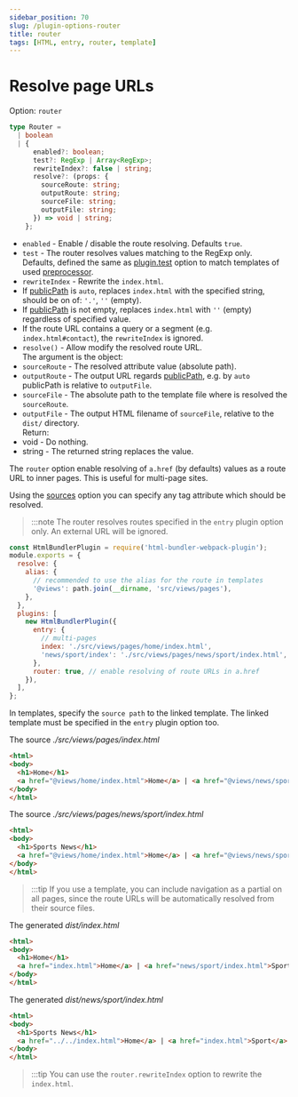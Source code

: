 ```yaml
---
sidebar_position: 70
slug: /plugin-options-router
title: router
tags: [HTML, entry, router, template]
---
```


# Resolve page URLs

Option: `router`


```ts
type Router =
  | boolean
  | {
      enabled?: boolean;
      test?: RegExp | Array<RegExp>;
      rewriteIndex?: false | string;
      resolve?: (props: {
        sourceRoute: string;
        outputRoute: string;
        sourceFile: string;
        outputFile: string;
      }) => void | string;
    };
```

- `enabled` - Enable / disable the route resolving. Defaults `true`.
- `test` - The router resolves values matching to the RegExp only.\
Defaults, defined the same as [plugin.test](/plugin-options-test) option to match templates of used [preprocessor](/plugin-options-preprocessor).
- `rewriteIndex` - Rewrite the `index.html`.
 - If [publicPath](/Options/WebpackOptions/output#outputpublicpath) is `auto`, replaces `index.html` with the specified string, should be on of: `'.'`, `''` (empty).
 - If [publicPath](/Options/WebpackOptions/output#outputpublicpath) is not empty, replaces `index.html` with `''` (empty) regardless of specified value.
 - If the route URL contains a query or a segment (e.g. `index.html#contact`), the `rewriteIndex` is ignored.
- `resolve()` - Allow modify the resolved route URL.\
The argument is the object:
 - `sourceRoute` - The resolved attribute value (absolute path).
 - `outputRoute` - The output URL regards [publicPath](/Options/WebpackOptions/output#outputpublicpath), e.g. by `auto` publicPath is relative to `outputFile`.
 - `sourceFile` - The absolute path to the template file where is resolved the `sourceRoute`.
 - `outputFile` - The output HTML filename of `sourceFile`, relative to the `dist/` directory.\
Return:
- void - Do nothing.
- string - The returned string replaces the value.

The `router` option enable resolving of `a.href` (by defaults) values as a route URL to inner pages.
This is useful for multi-page sites.

Using the [sources](/plugin-options-sources) option you can specify any tag attribute which should be resolved.

> :::note
> The router resolves routes specified in the `entry` plugin option only. An external URL will be ignored.


```js
const HtmlBundlerPlugin = require('html-bundler-webpack-plugin');
module.exports = {
  resolve: {
    alias: {
      // recommended to use the alias for the route in templates
      '@views': path.join(__dirname, 'src/views/pages'),
    },
  },
  plugins: [
    new HtmlBundlerPlugin({
      entry: {
        // multi-pages
        index: './src/views/pages/home/index.html',
        'news/sport/index': './src/views/pages/news/sport/index.html',
      },
      router: true, // enable resolving of route URLs in a.href
    }),
  ],
};
```

In templates, specify the `source path` to the linked template.
The linked template must be specified in the `entry` plugin option too.

The source _./src/views/pages/index.html_
```html
<html>
<body>
  <h1>Home</h1>
  <a href="@views/home/index.html">Home</a> | <a href="@views/news/sport/index.html">Sport</a>
</body>
</html>
```

The source _./src/views/pages/news/sport/index.html_
```html
<html>
<body>
  <h1>Sports News</h1>
  <a href="@views/home/index.html">Home</a> | <a href="@views/news/sport/index.html">Sport</a>
</body>
</html>
```

> :::tip
> If you use a template, you can include navigation as a partial on all pages,
> since the route URLs will be automatically resolved from their source files.

The generated _dist/index.html_

```html
<html>
<body>
  <h1>Home</h1>
  <a href="index.html">Home</a> | <a href="news/sport/index.html">Sport</a>
</body>
</html>
```

The generated _dist/news/sport/index.html_

```html
<html>
<body>
  <h1>Sports News</h1>
  <a href="../../index.html">Home</a> | <a href="index.html">Sport</a>
</body>
</html>
```

> :::tip
> You can use the `router.rewriteIndex` option to rewrite the `index.html`.
